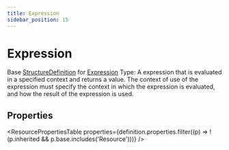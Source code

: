 ```yaml
---
title: Expression
sidebar_position: 15
---
```



# Expression

Base <a href="/docs/api/fhir/resources/structuredefinition">StructureDefinition</a> for <a href="/docs/api/fhir/datatypes/expression">Expression</a> Type: A expression that is evaluated in a specified context and returns a value. The context of use of the expression must specify the context in which the expression is evaluated, and how the result of the expression is used.

<Tabs queryString="section">
<TabItem value="schema" label="Schema" default>

## Properties

<ResourcePropertiesTable
  properties={definition.properties.filter((p) => !(p.inherited && p.base.includes('Resource')))}
/>

</TabItem>
  


</Tabs>
